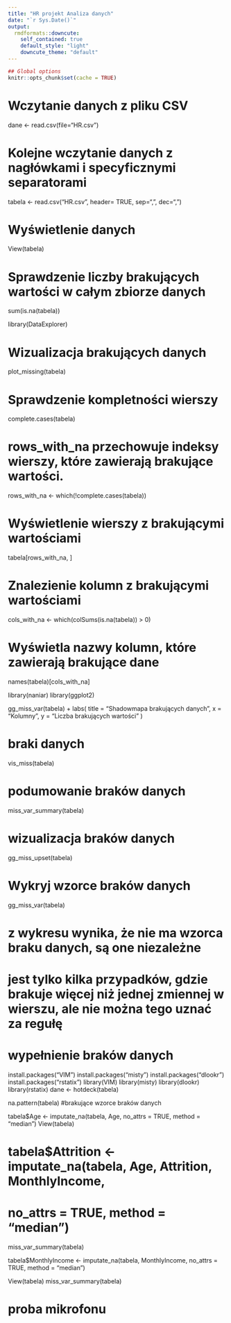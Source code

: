 ```yaml
---
title: "HR projekt Analiza danych"
date: "`r Sys.Date()`"
output:
  rmdformats::downcute:
    self_contained: true
    default_style: "light"
    downcute_theme: "default"
---
```


```r
## Global options
knitr::opts_chunk$set(cache = TRUE)
```

# Wczytanie danych z pliku CSV
dane <- read.csv(file="HR.csv") 

# Kolejne wczytanie danych z nagłówkami i specyficznymi separatorami
tabela <- read.csv("HR.csv", header= TRUE, sep=",", dec=",")

# Wyświetlenie danych
View(tabela)

# Sprawdzenie liczby brakujących wartości w całym zbiorze danych
sum(is.na(tabela)) 

library(DataExplorer)

# Wizualizacja brakujących danych
plot_missing(tabela)

# Sprawdzenie kompletności wierszy
complete.cases(tabela)

# rows_with_na przechowuje indeksy wierszy, które zawierają brakujące wartości.
rows_with_na <- which(!complete.cases(tabela))

# Wyświetlenie wierszy z brakującymi wartościami
tabela[rows_with_na, ]

# Znalezienie kolumn z brakującymi wartościami
cols_with_na <- which(colSums(is.na(tabela)) > 0)

# Wyświetla nazwy kolumn, które zawierają brakujące dane
names(tabela)[cols_with_na]

library(naniar)
library(ggplot2)

gg_miss_var(tabela) +
  labs(
    title = "Shadowmapa brakujących danych",
    x = "Kolumny",
    y = "Liczba brakujących wartości"
  )
 
# braki danych
vis_miss(tabela)
 
# podumowanie braków danych
miss_var_summary(tabela)
 
# wizualizacja braków danych
gg_miss_upset(tabela)
 
# Wykryj wzorce braków danych
gg_miss_var(tabela)

# z wykresu wynika, że nie ma wzorca braku danych, są one niezależne
# jest tylko kilka przypadków, gdzie brakuje więcej niż jednej zmiennej w wierszu, ale nie można tego uznać za regułę

# wypełnienie braków danych
install.packages("VIM")
install.packages("misty")
install.packages("dlookr")
install.packages("rstatix")
library(VIM)
library(misty)
library(dlookr)
library(rstatix)
dane <- hotdeck(tabela)

na.pattern(tabela) 
#brakujące wzorce braków danych

tabela$Age <- imputate_na(tabela, Age,
                                 no_attrs = TRUE, method = "median")
View(tabela)
                                 
# tabela$Attrition <- imputate_na(tabela, Age, Attrition, MonthlyIncome,
#                                 no_attrs = TRUE, method = "median")
                                 
miss_var_summary(tabela)

tabela$MonthlyIncome <- imputate_na(tabela, MonthlyIncome,
                                 no_attrs = TRUE, method = "median")
                                 
View(tabela)
miss_var_summary(tabela)       

# proba mikrofonu
                                 